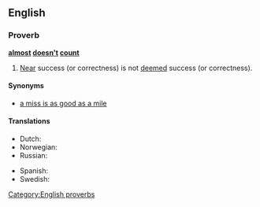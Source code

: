 ==English==
===Proverb===
'''[[almost]] [[doesn't]] [[count]]'''
#[[near|Near]] success (or correctness) is not [[deem]]ed success (or correctness).
====Synonyms====
*[[a miss is as good as a mile]]

====Translations====
{{trans-top|Near success (or correctness) is not deemed success (or correctness)}}
* Dutch: {{t|nl|bijna telt niet}}
* Norwegian: {{t|no|nesten holder ikke}}
* Russian: {{t|ru|почти не считается}}
{{trans-mid}}
* Spanish: {{t|es|Los casis no cuentan}}
* Swedish: {{t+|sv|nära skjuter ingen hare}}
{{trans-bottom}}

[[Category:English proverbs]]